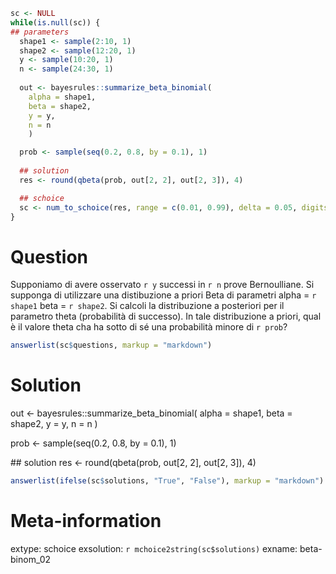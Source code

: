 ```r
sc <- NULL
while(is.null(sc)) {
## parameters
  shape1 <- sample(2:10, 1)
  shape2 <- sample(12:20, 1)
  y <- sample(10:20, 1)
  n <- sample(24:30, 1)
  
  out <- bayesrules::summarize_beta_binomial(
    alpha = shape1, 
    beta = shape2, 
    y = y, 
    n = n
    )

  prob <- sample(seq(0.2, 0.8, by = 0.1), 1)
  
  ## solution
  res <- round(qbeta(prob, out[2, 2], out[2, 3]), 4)

  ## schoice
  sc <- num_to_schoice(res, range = c(0.01, 0.99), delta = 0.05, digits = 4)
}
```

Question
========
Supponiamo di avere osservato `r y` successi in `r n` prove Bernoulliane.  Si supponga di utilizzare una distibuzione a priori Beta di parametri alpha = `r shape1`  beta = `r shape2`. Si calcoli la distribuzione a posteriori per il parametro theta (probabilità di successo). In tale distribuzione a priori, qual è il valore theta cha ha sotto di sé una probabilità minore di `r prob`?


```r
answerlist(sc$questions, markup = "markdown")
```

Solution
========

  out <- bayesrules::summarize_beta_binomial(
    alpha = shape1, 
    beta = shape2, 
    y = y, 
    n = n
    )

  prob <- sample(seq(0.2, 0.8, by = 0.1), 1)
  
  ## solution
  res <- round(qbeta(prob, out[2, 2], out[2, 3]), 4)

```r
answerlist(ifelse(sc$solutions, "True", "False"), markup = "markdown")
```

Meta-information
================
extype: schoice
exsolution: `r mchoice2string(sc$solutions)`
exname: beta-binom_02

